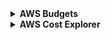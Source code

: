 <details>
  <summary> <strong>AWS Budgets</strong> </summary>

  **What it is:**  
  AWS Budgets is a **cost management tool** that allows you to set custom budgets and receive alerts when your usage or spending exceeds thresholds.

  **Why it matters:**  
  - Helps prevent **unexpected cost overruns** in AI/ML workloads  
  - Supports budgeting for **specific services, linked accounts, or projects**  
  - Allows **email or SNS alerts** when nearing or exceeding your budget

  **Typical Use Cases:**  
  - Monitoring SageMaker or Bedrock cost usage  
  - Creating budgets per department or project  
  - Alerting finance or DevOps teams when limits are exceeded

  [Learn more](https://aws.amazon.com/aws-cost-management/aws-budgets/)
</details>

<details>
  <summary> <strong>AWS Cost Explorer</strong> </summary>

  **What it is:**  
  AWS Cost Explorer is a **visual tool for analyzing and tracking your AWS spending** over time. It lets you explore usage by service, region, account, or tag.

  **Why it matters:**  
  - Enables **granular analysis of cloud costs**  
  - Identifies trends, anomalies, and opportunities for savings  
  - Helps teams understand the cost impact of AI/ML workloads

  **Typical Use Cases:**  
  - Visualizing SageMaker and GPU usage cost trends  
  - Identifying unused resources contributing to waste  
  - Tagging AI/ML workloads to understand specific project spend

  [Learn more](https://aws.amazon.com/aws-cost-management/aws-cost-explorer/)
</details>